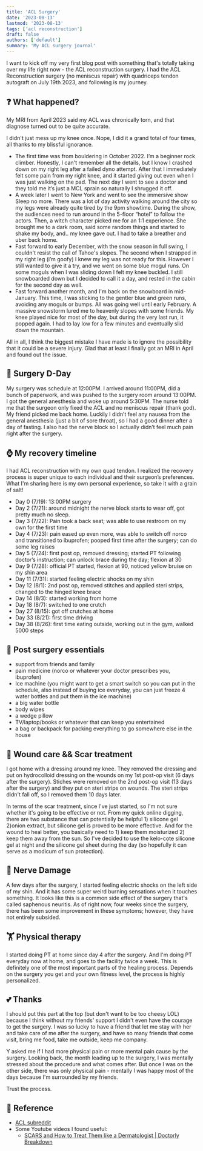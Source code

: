 ```yaml
---
title: 'ACL Surgery'
date: '2023-08-13'
lastmod: '2023-08-13'
tags: ['acl reconstruction']
draft: false
authors: ['default']
summary: 'My ACL surgery journal'
---
```

I want to kick off my very first blog post with something that's totally taking over my life right now - the ACL reconstruction surgery. I had the ACL Reconstruction surgery (no meniscus repair) with quadriceps tendon autograft on July 19th 2023, and following is my journey.

<TOCInline toc={props.toc} exclude="Introduction" />

## ❓ What happened?
My MRI from April 2023 said my ACL was chronically torn, and that diagnose turned out to be quite accurate.

I didn't just mess up my knee once. Nope, I did it a grand total of four times, all thanks to my blissful ignorance.

- The first time was from bouldering in October 2022. I’m a beginner rock climber. Honestly, I can't remember all the details, but I know I crashed down on my right leg after a failed dyno attempt. After that I immediately felt some pain from my right knee, and it started giving out even when I was just walking on the pad. The next day I went to see a doctor and they told me it’s just a MCL sprain so naturally I shrugged it off.
- A week later I went to New York and went to see the immersive show Sleep no more. There was a lot of day activity walking around the city so my legs were already quite tired by the 9pm showtime. During the show, the audiences need to run around in the 5-floor “hotel” to follow the actors. Then, a witch character picked me for an 1:1 experience. She brought me to a dark room, said some random things and started to shake my body, and.. my knee gave out. I had to take a breather and uber back home.
- Fast forward to early December, with the snow season in full swing, I couldn't resist the call of Tahoe's slopes. The second when I strapped in my right leg (i’m goofy) I knew my leg was not ready for this. However I still wanted to give it a try, and we went on some blue mogul runs. On some moguls when I was sliding down I felt my knee buckled. I still snowboarded down but I decided to call it a day, and rested in the cabin for the second day as well.
- Fast forward another month, and I'm back on the snowboard in mid-January. This time, I was sticking to the gentler blue and green runs, avoiding any moguls or bumps. All was going well until early February. A massive snowstorm lured me to heavenly slopes with some friends. My knee played nice for most of the day, but during the very last run, it popped again. I had to lay low for a few minutes and eventually slid down the mountain.

All in all, I think the biggest mistake I have made is to ignore the possibility that it could be a severe injury. Glad that at least I finally got an MRI in April and found out the issue.

## 🧑‍ Surgery D-Day
My surgery was schedule at 12:00PM. I arrived around 11:00PM, did a bunch of paperwork, and was pushed to the surgery room around 13:00PM. I got the general anesthesia and woke up around 5:30PM. The nurse told me that the surgeon only fixed the ACL and no meniscus repair (thank god). My friend picked me back home. Luckily I didn’t feel any nausea from the general anesthesia (just a bit of sore throat), so I had a good dinner after a day of fasting. I also had the nerve block so I actually didn’t feel much pain right after the surgery.

## ⌚️ My recovery timeline
I had ACL reconstruction with my own quad tendon. I realized the recovery process is super unique to each individual and their surgeon’s preferences. What I'm sharing here is my own personal experience, so take it with a grain of salt!

- Day 0 (7/19): 13:00PM surgery
- Day 2 (7/21): around midnight the nerve block starts to wear off, got pretty much no sleep.
- Day 3 (7/22): Pain took a back seat; was able to use restroom on my own for the first time
- Day 4 (7/23): pain eased up even more, was able to switch off norco and transitioned to ibuprofen; pooped first time after the surgery; can do some leg raises
- Day 5 (7/24): first post op, removed dressing; started PT following doctor’s instruction; can unlock brace during the day; flexion at 30
- Day 9 (7/28): official PT started, flexion at 90, noticed yellow bruise on my shin area
- Day 11 (7/31): started feeling electric shocks on my shin
- Day 12 (8/1): 2nd post op, removed stitches and applied steri strips, changed to the hinged knee brace
- Day 14 (8/3): started working from home
- Day 18 (8/7): switched to one crutch
- Day 27 (8/15): got off crutches at home
- Day 33 (8/21): first time driving
- Day 38 (8/26): first time eating outside, working out in the gym, walked 5000 steps

## 🎒 Post surgery essentials
- support from friends and family
- pain medicine (norco or whatever your doctor prescribes you, ibuprofen)
- Ice machine (you might want to get a smart switch so you can put in the schedule, also instead of buying ice everyday, you can just freeze 4 water bottles and put them in the ice machine)
- a big water bottle
- body wipes
- a wedge pillow
- TV/laptop/books or whatever that can keep you entertained
- a bag or backpack for packing everything to go somewhere else in the house

## 🍃 Wound care && Scar treatment
I got home with a dressing around my knee. They removed the dressing and put on hydrocolloid dressing on the wounds on my 1st post-op visit (6 days after the surgery). Stiches were removed on the 2nd post-op visit (13 days after the surgery) and they put on steri strips on wounds. The steri strips didn't fall off, so I removed them 10 days later.

In terms of the scar treatment, since I've just started, so I'm not sure whether it's going to be effective or not. From my quick online digging, there are two substance that can potentially be helpful 1) silicone gel 2)onion extract, but silicone gel is proved to be more effective. And for the wound to heal better, you basically need to 1) keep them moisturized 2) keep them away from the sun. So I've decided to use the kelo-cote silicone gel at night and the silicone gel sheet during the day (so hopefully it can serve as a modicum of sun protection).

## 🔪 Nerve Damage
A few days after the surgery, I started feeling electric shocks on the left side of my shin. And it has some super weird burning sensations when it touches something. It looks like this is a common side effect of the surgery that's called saphenous neuritis. As of right now, four weeks since the surgery, there has been some improvement in these symptoms; however, they have not entirely subsided.

## 🏋️ Physical therapy
I started doing PT at home since day 4 after the surgery. And I'm doing PT everyday now at home, and goes to the facility twice a week. This is definitely one of the most important parts of the healing process. Depends on the surgery you get and your own fitness level, the process is highly personalized.

## 💕 Thanks
I should put this part at the top (but don't want to be too cheesy LOL) because I think without my friends' support I didn't even have the courage to get the surgery. I was so lucky to have a friend that let me stay with her and take care of me after the surgery, and have so many friends that come visit, bring me food, take me outside, keep me company.

Y asked me if I had more physical pain or more mental pain cause by the surgery. Looking back, the month leading up to the surgery, I was mentally stressed about the procedure and what comes after. But once I was on the other side, there was only physical pain - mentally I was happy most of the days because I'm surrounded by my friends.

Trust the process.

## 📃 Reference
* [ACL subreddit](https://www.reddit.com/r/ACL/)
* Some Youtube videos I found useful:
  * [SCARS and How to Treat Them like a Dermatologist | Doctorly Breakdown](https://www.youtube.com/watch?v=MH-ZEcJrkig&t=4s&ab_channel=Doctorly)
